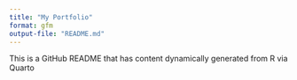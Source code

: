 ```yaml
---
title: "My Portfolio"
format: gfm
output-file: "README.md"
---
```


This is a GitHub README that has content dynamically generated from R via Quarto
